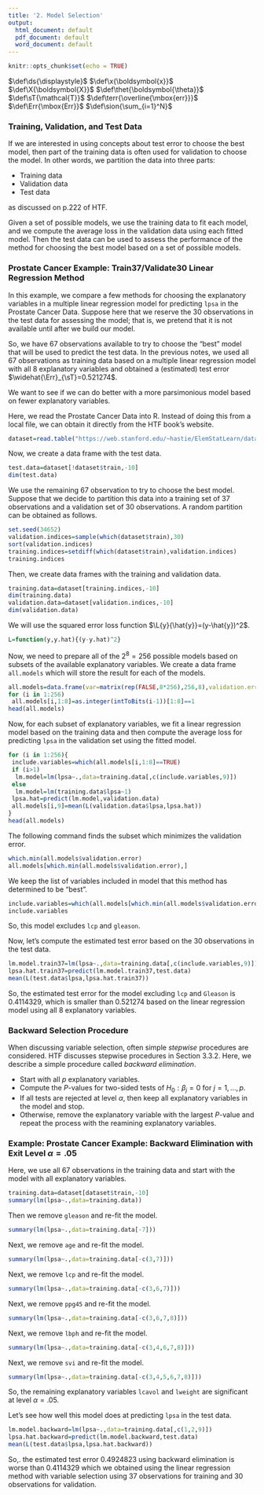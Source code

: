 ```yaml
---
title: '2. Model Selection'
output:
  html_document: default
  pdf_document: default
  word_document: default
---
```

```r
knitr::opts_chunk$set(echo = TRUE)
```

$\def\ds{\displaystyle}$
$\def\x{\boldsymbol{x}}$
$\def\X{\boldsymbol{X}}$
$\def\thet{\boldsymbol{\theta}}$
$\def\sT{\mathcal{T}}$
$\def\terr{\overline{\mbox{err}}}$
$\def\Err{\mbox{Err}}$
$\def\sion{\sum_{i=1}^N}$
$\newcommand{\L}[2]{L\left(#1,#2\right)}$
$\newcommand{\EV}[1]{E\left[#1\right]}$

### Training, Validation, and Test Data
If we are interested in using concepts about test error to choose the best model, then part of the training data is often used for validation to choose the model.  In other words, we partition the data into three parts:

- Training data
- Validation data
- Test data

as discussed on p.222 of HTF.

Given a set of possible models, we use the training data to fit each model, and we compute the average loss in the validation data using each fitted model.  Then the test data can be used to assess the performance of the method for choosing the best model based on a set of possible models.

### Prostate Cancer Example: Train37/Validate30 Linear Regression Method
In this example, we compare a few methods for choosing the explanatory variables in a multiple linear regression model for predicting `lpsa` in the Prostate Cancer Data.  Suppose here that we reserve the 30 observations in the test data for assessing the model; that is, we pretend that it is not available until after we build our model.  

So, we have 67 observations available to try to choose the "best" model that will be used to predict the test data.  In the previous notes, we used all 67 observations as training data based on a multiple linear regression model with all 8 explanatory variables and obtained a (estimated) test error $\widehat{\Err}_{\sT}=0.521274$.

We want to see if we can do better with a more parsimonious model based on fewer explanatory variables.

Here, we read the Prostate Cancer Data into R.  Instead of doing this from a local file, we can obtain it directly from the HTF book's website.
```r
dataset=read.table("https://web.stanford.edu/~hastie/ElemStatLearn/datasets/prostate.data")
```

Now, we create a data frame with the test data.
```r
test.data=dataset[!dataset$train,-10]
dim(test.data)
```

We use the remaining 67 observation to try to choose the best model.  Suppose that we decide to partition this data into a training set of 37 observations and a validation set of 30 observations.  A random partition can be obtained as follows.

```r
set.seed(34652)
validation.indices=sample(which(dataset$train),30)
sort(validation.indices)
training.indices=setdiff(which(dataset$train),validation.indices)
training.indices
```

Then, we create data frames with the training and validation data.
```r
training.data=dataset[training.indices,-10]
dim(training.data)
validation.data=dataset[validation.indices,-10]
dim(validation.data)
```

We will use the squared error loss function $\L{y}{\hat{y}}=(y-\hat{y})^2$.
```r
L=function(y,y.hat){(y-y.hat)^2}
```

Now, we need to prepare all of the $2^8=256$ possible models based on subsets of the available explanatory variables.  We create a data frame `all.models` which will store the result for each of the models.
```r
all.models=data.frame(var=matrix(rep(FALSE,8*256),256,8),validation.error=rep(0,256))
for (i in 1:256)
 all.models[i,1:8]=as.integer(intToBits(i-1))[1:8]==1
head(all.models)
```

Now, for each subset of explanatory variables, we fit a linear regression model based on the training data and then compute the average loss for predicting `lpsa` in the validation set using the fitted model.
```r
for (i in 1:256){
 include.variables=which(all.models[i,1:8]==TRUE)
 if (i>1)
  lm.model=lm(lpsa~.,data=training.data[,c(include.variables,9)])
 else
  lm.model=lm(training.data$lpsa~1)
 lpsa.hat=predict(lm.model,validation.data)
 all.models[i,9]=mean(L(validation.data$lpsa,lpsa.hat))
}
head(all.models)
```

The following command finds the subset which minimizes the validation error.
```r
which.min(all.models$validation.error)
all.models[which.min(all.models$validation.error),]
```

We keep the list of variables included in model that this method has determined to be "best".
```r
include.variables=which(all.models[which.min(all.models$validation.error),1:8]==TRUE)
include.variables
```
So, this model excludes `lcp` and `gleason`.

Now, let's compute the estimated test error based on the 30 observations in the test data.
```r
lm.model.train37=lm(lpsa~.,data=training.data[,c(include.variables,9)])
lpsa.hat.train37=predict(lm.model.train37,test.data)
mean(L(test.data$lpsa,lpsa.hat.train37))
```
So, the estimated test error for the model excluding `lcp` and `Gleason` is $0.4114329$, which is smaller than $0.521274$ based on the linear regression model using all 8 explanatory variables.

### Backward Selection Procedure
When discussing variable selection, often simple *stepwise* procedures are considered. HTF discusses stepwise procedures in Section 3.3.2.  Here, we describe a simple procedure called *backward elimination*.

- Start with all $p$ explanatory variables.
- Compute the $P$-values for two-sided tests of $H_0: \beta_j=0$ for $j=1,\ldots, p$.
- If all tests are rejected at level $\alpha$, then keep all explanatory variables in the model and stop.
- Otherwise, remove the explanatory variable with the largest $P$-value and repeat the process with the reamining explanatory variables.

### Example: Prostate Cancer Example: Backward Elimination with Exit Level $\alpha=.05$
Here, we use all 67 observations in the training data and start with the model with all explanatory variables.
```r
training.data=dataset[dataset$train,-10]
summary(lm(lpsa~.,data=training.data))
```

Then we remove `gleason` and re-fit the model.
```r
summary(lm(lpsa~.,data=training.data[-7]))
```

Next, we remove `age` and re-fit the model.
```r
summary(lm(lpsa~.,data=training.data[-c(3,7)]))
```

Next, we remove `lcp` and re-fit the model.
```r
summary(lm(lpsa~.,data=training.data[-c(3,6,7)]))
```

Next, we remove `ppg45` and re-fit the model.
```r
summary(lm(lpsa~.,data=training.data[-c(3,6,7,8)]))
```

Next, we remove `lbph` and re-fit the model.
```r
summary(lm(lpsa~.,data=training.data[-c(3,4,6,7,8)]))
```

Next, we remove `svi` and re-fit the model.
```r
summary(lm(lpsa~.,data=training.data[-c(3,4,5,6,7,8)]))
```

So, the remaining explanatory variables `lcavol` and `lweight` are significant at level $\alpha=.05$.

Let's see how well this model does at predicting `lpsa` in the test data.
```r
lm.model.backward=lm(lpsa~.,data=training.data[,c(1,2,9)])
lpsa.hat.backward=predict(lm.model.backward,test.data)
mean(L(test.data$lpsa,lpsa.hat.backward))
```
So,. the estimated test error $0.4924823$ using backward elimination is worse than $0.4114329$ which we obtained using the linear regression method with variable selection using 37 observations for training and 30 observations for validation. 
